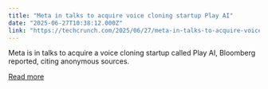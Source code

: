 ```yaml
---
title: "Meta in talks to acquire voice cloning startup Play AI"
date: "2025-06-27T10:38:12.000Z"
link: "https://techcrunch.com/2025/06/27/meta-in-talks-to-acquire-voice-cloning-startup-play-ai/"
---
```


Meta is in talks to acquire a voice cloning startup called Play AI, Bloomberg reported, citing anonymous sources.

[Read more](https://techcrunch.com/2025/06/27/meta-in-talks-to-acquire-voice-cloning-startup-play-ai/)
